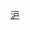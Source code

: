 
{{catmore1|[[Wikipedia:上海专题|Wikipedia:上海专题]]}}
{{cat class | topic=上海| class=专题 }}
{{CategoryTOC}}
[[Category:专题级条目|沪]]
{{Empty category}}